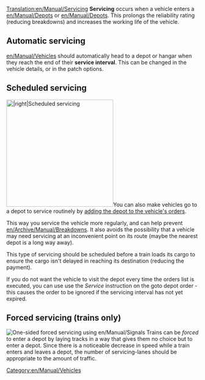 [[Translation:en/Manual/Servicing]]
{{fr/Traduction|en/Manual/Servicing|0}}
'''Servicing''' occurs when a vehicle enters a [[en/Manual/Depots]] or [[en/Manual/Depots]]. This prolongs the reliability rating (reducing breakdowns) and increases the working life of the vehicle.

==Automatic servicing==
[[en/Manual/Vehicles]] should automatically head to a depot or hangar when they reach the end of their '''service interval'''. This can be changed in the vehicle details, or in the patch options. 

==Scheduled servicing==
[[File:en/Manual/Scheduled servicing.png|thumb|280px||right|Scheduled servicing]]You can also make vehicles go to a depot to service routinely by [[en/Archive/Manual/Settings/Allow goto depot orders|adding the depot to the vehicle's orders]]. 

This way you service the vehicle more regularly, and can help prevent [[en/Archive/Manual/Breakdowns]]. It also avoids the possibility that a vehicle may need servicing at an inconvenient point on its route (maybe the nearest depot is a long way away). 

This type of servicing should be scheduled before a train loads its cargo to ensure the cargo isn't delayed in reaching its destination (reducing the payment).

If you do not want the vehicle to visit the depot every time the orders list is executed, you can use use the ''Service'' instruction on the goto depot order - this causes the order to be ignored if the servicing interval has not yet expired.

==Forced servicing (trains only)==
[[File:en/Manual/Forced servicing.png|thumb|right|One-sided forced servicing using [[en/Manual/Signals]]]]
Trains can be ''forced'' to enter a depot by laying tracks in a way that gives them no choice but to enter a depot. Since there is a noticeable decrease in speed while a train enters and leaves a depot, the number of servicing-lanes should be appropriate to the amount of traffic.

[[Category:en/Manual/Vehicles]]